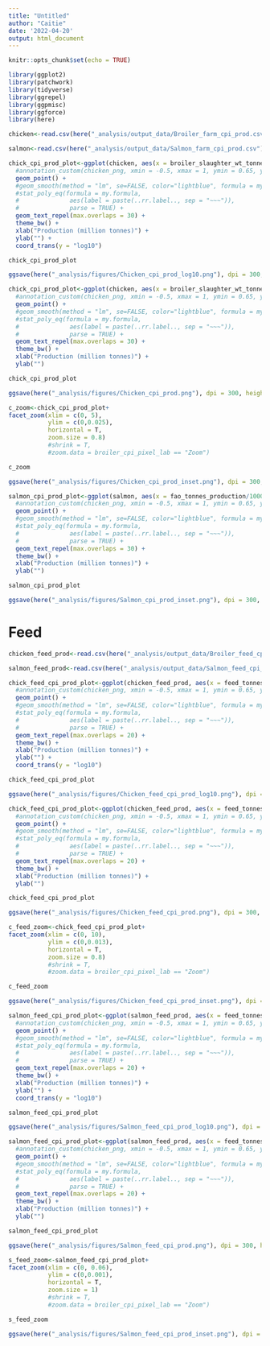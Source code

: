 ```yaml
---
title: "Untitled"
author: "Caitie"
date: '2022-04-20'
output: html_document
---
```


```r
knitr::opts_chunk$set(echo = TRUE)
```

```r
library(ggplot2)
library(patchwork)
library(tidyverse)
library(ggrepel)
library(ggpmisc)
library(ggforce)
library(here)
```

```r
chicken<-read.csv(here("_analysis/output_data/Broiler_farm_cpi_prod.csv"))

salmon<-read.csv(here("_analysis/output_data/Salmon_farm_cpi_prod.csv"))
```



```r
chick_cpi_prod_plot<-ggplot(chicken, aes(x = broiler_slaughter_wt_tonnes/1000000, y = country_farm_feed_chi, label = Country)) + 
  #annotation_custom(chicken_png, xmin = -0.5, xmax = 1, ymin = 0.65, ymax=0.75) +
  geom_point() +
  #geom_smooth(method = "lm", se=FALSE, color="lightblue", formula = my.formula) +
  #stat_poly_eq(formula = my.formula, 
  #              aes(label = paste(..rr.label.., sep = "~~~")), 
  #              parse = TRUE) +
  geom_text_repel(max.overlaps = 30) + 
  theme_bw() +
  xlab("Production (million tonnes)") +
  ylab("") +
  coord_trans(y = "log10")

chick_cpi_prod_plot
```
```r
ggsave(here("_analysis/figures/Chicken_cpi_prod_log10.png"), dpi = 300, height = 4, width = 6)
```

```r
chick_cpi_prod_plot<-ggplot(chicken, aes(x = broiler_slaughter_wt_tonnes/1000000, y = country_farm_feed_chi, label = Country)) + 
  #annotation_custom(chicken_png, xmin = -0.5, xmax = 1, ymin = 0.65, ymax=0.75) +
  geom_point() +
  #geom_smooth(method = "lm", se=FALSE, color="lightblue", formula = my.formula) +
  #stat_poly_eq(formula = my.formula, 
  #              aes(label = paste(..rr.label.., sep = "~~~")), 
  #              parse = TRUE) +
  geom_text_repel(max.overlaps = 30) + 
  theme_bw() +
  xlab("Production (million tonnes)") +
  ylab("") 

chick_cpi_prod_plot
```
```r
ggsave(here("_analysis/figures/Chicken_cpi_prod.png"), dpi = 300, height = 4, width = 6)
```

```r
c_zoom<-chick_cpi_prod_plot+
facet_zoom(xlim = c(0, 5),
           ylim = c(0,0.025), 
           horizontal = T, 
           zoom.size = 0.8)
           #shrink = T,
           #zoom.data = broiler_cpi_pixel_lab == "Zoom")

c_zoom
```

```r
ggsave(here("_analysis/figures/Chicken_cpi_prod_inset.png"), dpi = 300, height = 4, width = 10)
```


```r
salmon_cpi_prod_plot<-ggplot(salmon, aes(x = fao_tonnes_production/1000000, y = country_farm_feed_chi, label = Country)) + 
  #annotation_custom(chicken_png, xmin = -0.5, xmax = 1, ymin = 0.65, ymax=0.75) +
  geom_point() +
  #geom_smooth(method = "lm", se=FALSE, color="lightblue", formula = my.formula) +
  #stat_poly_eq(formula = my.formula, 
  #              aes(label = paste(..rr.label.., sep = "~~~")), 
  #              parse = TRUE) +
  geom_text_repel(max.overlaps = 30) + 
  theme_bw() +
  xlab("Production (million tonnes)") +
  ylab("") 

salmon_cpi_prod_plot
```

```r
ggsave(here("_analysis/figures/Salmon_cpi_prod_inset.png"), dpi = 300, height = 4, width = 6) #width was 10
```

# Feed

```r
chicken_feed_prod<-read.csv(here("_analysis/output_data/Broiler_feed_cpi_prod.csv"))

salmon_feed_prod<-read.csv(here("_analysis/output_data/Salmon_feed_cpi_prod.csv"))
```


```r
chick_feed_cpi_prod_plot<-ggplot(chicken_feed_prod, aes(x = feed_tonnes/1000000, y = feed_cpi, label = country)) + 
  #annotation_custom(chicken_png, xmin = -0.5, xmax = 1, ymin = 0.65, ymax=0.75) +
  geom_point() +
  #geom_smooth(method = "lm", se=FALSE, color="lightblue", formula = my.formula) +
  #stat_poly_eq(formula = my.formula, 
  #              aes(label = paste(..rr.label.., sep = "~~~")), 
  #              parse = TRUE) +
  geom_text_repel(max.overlaps = 20) + 
  theme_bw() +
  xlab("Production (million tonnes)") +
  ylab("") +
  coord_trans(y = "log10")

chick_feed_cpi_prod_plot
```
```r
ggsave(here("_analysis/figures/Chicken_feed_cpi_prod_log10.png"), dpi = 300, height = 4, width = 6)
```

```r
chick_feed_cpi_prod_plot<-ggplot(chicken_feed_prod, aes(x = feed_tonnes/1000000, y = feed_cpi, label = country)) + 
  #annotation_custom(chicken_png, xmin = -0.5, xmax = 1, ymin = 0.65, ymax=0.75) +
  geom_point() +
  #geom_smooth(method = "lm", se=FALSE, color="lightblue", formula = my.formula) +
  #stat_poly_eq(formula = my.formula, 
  #              aes(label = paste(..rr.label.., sep = "~~~")), 
  #              parse = TRUE) +
  geom_text_repel(max.overlaps = 20) + 
  theme_bw() +
  xlab("Production (million tonnes)") +
  ylab("") 

chick_feed_cpi_prod_plot
```

```r
ggsave(here("_analysis/figures/Chicken_feed_cpi_prod.png"), dpi = 300, height = 4, width = 6)
```

```r
c_feed_zoom<-chick_feed_cpi_prod_plot+
facet_zoom(xlim = c(0, 10),
           ylim = c(0,0.013), 
           horizontal = T, 
           zoom.size = 0.8)
           #shrink = T,
           #zoom.data = broiler_cpi_pixel_lab == "Zoom")

c_feed_zoom
```
```r
ggsave(here("_analysis/figures/Chicken_feed_cpi_prod_inset.png"), dpi = 300, height = 4, width = 10)
```

```r
salmon_feed_cpi_prod_plot<-ggplot(salmon_feed_prod, aes(x = feed_tonnes/1000000, y = feed_cpi, label = country)) + 
  #annotation_custom(chicken_png, xmin = -0.5, xmax = 1, ymin = 0.65, ymax=0.75) +
  geom_point() +
  #geom_smooth(method = "lm", se=FALSE, color="lightblue", formula = my.formula) +
  #stat_poly_eq(formula = my.formula, 
  #              aes(label = paste(..rr.label.., sep = "~~~")), 
  #              parse = TRUE) +
  geom_text_repel(max.overlaps = 20) + 
  theme_bw() +
  xlab("Production (million tonnes)") +
  ylab("") +
  coord_trans(y = "log10")

salmon_feed_cpi_prod_plot
```
```r
ggsave(here("_analysis/figures/Salmon_feed_cpi_prod_log10.png"), dpi = 300, height = 4, width = 6)
```

```r
salmon_feed_cpi_prod_plot<-ggplot(salmon_feed_prod, aes(x = feed_tonnes/1000000, y = feed_cpi, label = country)) + 
  #annotation_custom(chicken_png, xmin = -0.5, xmax = 1, ymin = 0.65, ymax=0.75) +
  geom_point() +
  #geom_smooth(method = "lm", se=FALSE, color="lightblue", formula = my.formula) +
  #stat_poly_eq(formula = my.formula, 
  #              aes(label = paste(..rr.label.., sep = "~~~")), 
  #              parse = TRUE) +
  geom_text_repel(max.overlaps = 20) + 
  theme_bw() +
  xlab("Production (million tonnes)") +
  ylab("") 

salmon_feed_cpi_prod_plot
```

```r
ggsave(here("_analysis/figures/Salmon_feed_cpi_prod.png"), dpi = 300, height = 4, width = 6)
```

```r
s_feed_zoom<-salmon_feed_cpi_prod_plot+
facet_zoom(xlim = c(0, 0.06),
           ylim = c(0,0.001), 
           horizontal = T, 
           zoom.size = 1)
           #shrink = T,
           #zoom.data = broiler_cpi_pixel_lab == "Zoom")

s_feed_zoom
```

```r
ggsave(here("_analysis/figures/Salmon_feed_cpi_prod_inset.png"), dpi = 300, height = 4, width = 10)
```